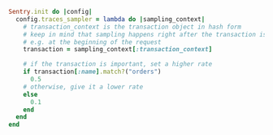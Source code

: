 ```ruby
Sentry.init do |config|
  config.traces_sampler = lambda do |sampling_context|
    # transaction_context is the transaction object in hash form
    # keep in mind that sampling happens right after the transaction is initialized
    # e.g. at the beginning of the request
    transaction = sampling_context[:transaction_context]

    # if the transaction is important, set a higher rate
    if transaction[:name].match?("orders")
      0.5
    # otherwise, give it a lower rate
    else
      0.1
    end
  end
end
```

